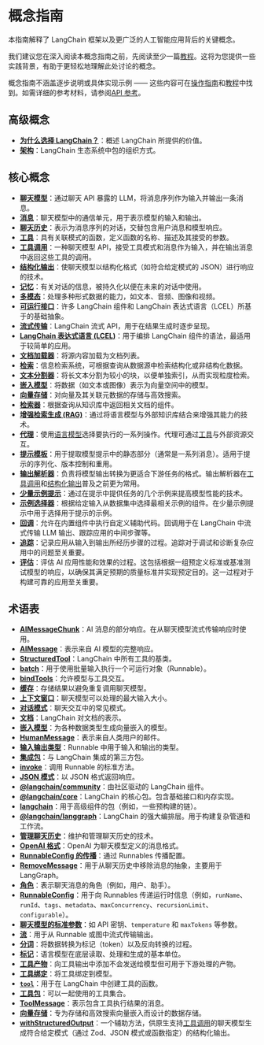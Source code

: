 # 概念指南

本指南解释了 LangChain 框架以及更广泛的人工智能应用背后的关键概念。

我们建议您在深入阅读本概念指南之前，先阅读至少一篇[教程](/docs/tutorials)。这将为您提供一些实践背景，有助于更轻松地理解此处讨论的概念。

概念指南不涵盖逐步说明或具体实现示例 —— 这些内容可在[操作指南](/docs/how_to/)和[教程](/docs/tutorials)中找到。如需详细的参考材料，请参阅[API 参考](https://api.js.langchain.com/)。

## 高级概念

- **[为什么选择 LangChain？](/docs/concepts/why_langchain)**：概述 LangChain 所提供的价值。
- **[架构](/docs/concepts/architecture)**：LangChain 生态系统中包的组织方式。

## 核心概念

- **[聊天模型](/docs/concepts/chat_models)**：通过聊天 API 暴露的 LLM，将消息序列作为输入并输出一条消息。
- **[消息](/docs/concepts/messages)**：聊天模型中的通信单元，用于表示模型的输入和输出。
- **[聊天历史](/docs/concepts/chat_history)**：表示为消息序列的对话，交替包含用户消息和模型响应。
- **[工具](/docs/concepts/tools)**：具有关联模式的函数，定义函数的名称、描述及其接受的参数。
- **[工具调用](/docs/concepts/tool_calling)**：一种聊天模型 API，接受工具模式和消息作为输入，并在输出消息中返回这些工具的调用。
- **[结构化输出](/docs/concepts/structured_outputs)**：使聊天模型以结构化格式（如符合给定模式的 JSON）进行响应的技术。
- **[记忆](https://langchain-ai.github.io/langgraphjs/concepts/memory/)**：有关对话的信息，被持久化以便在未来的对话中使用。
- **[多模态](/docs/concepts/multimodality)**：处理多种形式数据的能力，如文本、音频、图像和视频。
- **[可运行接口](/docs/concepts/runnables)**：许多 LangChain 组件和 LangChain 表达式语言（LCEL）所基于的基础抽象。
- **[流式传输](/docs/concepts/streaming)**：LangChain 流式 API，用于在结果生成时逐步呈现。
- **[LangChain 表达式语言 (LCEL)](/docs/concepts/lcel)**：用于编排 LangChain 组件的语法，最适用于较简单的应用。
- **[文档加载器](/docs/concepts/document_loaders)**：将源内容加载为文档列表。
- **[检索](/docs/concepts/retrieval)**：信息检索系统，可根据查询从数据源中检索结构化或非结构化数据。
- **[文本分割器](/docs/concepts/text_splitters)**：将长文本分割为较小的块，以便单独索引，从而实现粒度检索。
- **[嵌入模型](/docs/concepts/embedding_models)**：将数据（如文本或图像）表示为向量空间中的模型。
- **[向量存储](/docs/concepts/vectorstores)**：对向量及其关联元数据的存储与高效搜索。
- **[检索器](/docs/concepts/retrievers)**：根据查询从知识库中返回相关文档的组件。
- **[增强检索生成 (RAG)](/docs/concepts/rag)**：通过将语言模型与外部知识库结合来增强其能力的技术。
- **[代理](/docs/concepts/agents)**：使用[语言模型](/docs/concepts/chat_models)选择要执行的一系列操作。代理可通过[工具](/docs/concepts/tools)与外部资源交互。
- **[提示模板](/docs/concepts/prompt_templates)**：用于提取模型提示中的静态部分（通常是一系列消息）。适用于提示的序列化、版本控制和重用。
- **[输出解析器](/docs/concepts/output_parsers)**：负责将模型输出转换为更适合下游任务的格式。输出解析器在[工具调用](/docs/concepts/tool_calling)和[结构化输出](/docs/concepts/structured_outputs)普及之前更为常用。
- **[少量示例提示](/docs/concepts/few_shot_prompting)**：通过在提示中提供任务的几个示例来提高模型性能的技术。
- **[示例选择器](/docs/concepts/example_selectors)**：根据给定输入从数据集中选择最相关示例的组件。在少量示例提示中用于选择用于提示的示例。
- **[回调](/docs/concepts/callbacks)**：允许在内置组件中执行自定义辅助代码。回调用于在 LangChain 中流式传输 LLM 输出、跟踪应用的中间步骤等。
- **[追踪](/docs/concepts/tracing)**：记录应用从输入到输出所经历步骤的过程。追踪对于调试和诊断复杂应用中的问题至关重要。
- **[评估](/docs/concepts/evaluation)**：评估 AI 应用性能和效果的过程。这包括根据一组预定义标准或基准测试模型的响应，以确保其满足预期的质量标准并实现预定目的。这一过程对于构建可靠的应用至关重要。

## 术语表

- **[AIMessageChunk](/docs/concepts/messages#aimessagechunk)**：AI 消息的部分响应。在从聊天模型流式传输响应时使用。
- **[AIMessage](/docs/concepts/messages#aimessage)**：表示来自 AI 模型的完整响应。
- **[StructuredTool](https://api.js.langchain.com/classes/_langchain_core.tools.StructuredTool.html)**：LangChain 中所有工具的基类。
- **[batch](/docs/concepts/runnables)**：用于使用批量输入执行一个可运行对象（Runnable）。
- **[bindTools](/docs/concepts/tool_calling/#tool-binding)**：允许模型与工具交互。
- **[缓存](/docs/concepts/chat_models#caching)**：存储结果以避免重复调用聊天模型。
- **[上下文窗口](/docs/concepts/chat_models#context-window)**：聊天模型可以处理的最大输入大小。
- **[对话模式](/docs/concepts/chat_history#conversation-patterns)**：聊天交互中的常见模式。
- **[文档](https://api.js.langchain.com/classes/_langchain_core.documents.Document.html)**：LangChain 对文档的表示。
- **[嵌入模型](/docs/concepts/embedding_models)**：为各种数据类型生成向量嵌入的模型。
- **[HumanMessage](/docs/concepts/messages#humanmessage)**：表示来自人类用户的邮件。
- **[输入输出类型](/docs/concepts/runnables#input-and-output-types)**：Runnable 中用于输入和输出的类型。
- **[集成包](/docs/concepts/architecture#integration-packages)**：与 LangChain 集成的第三方包。
- **[invoke](/docs/concepts/runnables)**：调用 Runnable 的标准方法。
- **[JSON 模式](/docs/concepts/structured_outputs#json-mode)**：以 JSON 格式返回响应。
- **[@langchain/community](/docs/concepts/architecture#langchaincommunity)**：由社区驱动的 LangChain 组件。
- **[@langchain/core](/docs/concepts/architecture#langchaincore)**：LangChain 的核心包。包含基础接口和内存实现。
- **[langchain](/docs/concepts/architecture#langchain)**：用于高级组件的包（例如，一些预构建的链）。
- **[@langchain/langgraph](/docs/concepts/architecture#langchainlanggraph)**：LangChain 的强大编排层。用于构建复杂管道和工作流。
- **[管理聊天历史](/docs/concepts/chat_history#managing-chat-history)**：维护和管理聊天历史的技术。
- **[OpenAI 格式](/docs/concepts/messages#openai-format)**：OpenAI 为聊天模型定义的消息格式。
- **[RunnableConfig 的传播](/docs/concepts/runnables#propagation-of-runnableconfig)**：通过 Runnables 传播配置。
- **[RemoveMessage](/docs/concepts/messages#removemessage)**：用于从聊天历史中移除消息的抽象，主要用于 LangGraph。
- **[角色](/docs/concepts/messages#role)**：表示聊天消息的角色（例如，用户、助手）。
- **[RunnableConfig](/docs/concepts/runnables#runnableconfig)**：用于向 Runnables 传递运行时信息（例如，`runName`、`runId`、`tags`、`metadata`、`maxConcurrency`、`recursionLimit`、`configurable`）。
- **[聊天模型的标准参数](/docs/concepts/chat_models#standard-parameters)**：如 API 密钥、`temperature` 和 `maxTokens` 等参数。
- **[流](/docs/concepts/streaming)**：用于从 Runnable 或图中流式传输输出。
- **[分词](/docs/concepts/tokens#how-tokens-work-in-language-models)**：将数据转换为标记（token）以及反向转换的过程。
- **[标记](/docs/concepts/tokens)**：语言模型在底层读取、处理和生成的基本单位。
- **[工具产物](/docs/concepts/tools#tool-artifacts)**：向工具输出中添加不会发送给模型但可用于下游处理的产物。
- **[工具绑定](/docs/concepts/tool_calling#tool-binding)**：将工具绑定到模型。
- **[`tool`](/docs/concepts/tools)**：用于在 LangChain 中创建工具的函数。
- **[工具包](/docs/concepts/tools#toolkits)**：可以一起使用的工具集合。
- **[ToolMessage](/docs/concepts/messages#toolmessage)**：表示包含工具执行结果的消息。
- **[向量存储](/docs/concepts/vectorstores)**：专为存储和高效搜索向量嵌入而设计的数据存储。
- **[withStructuredOutput](/docs/concepts/structured_outputs/#structured-output-method)**：一个辅助方法，供原生支持[工具调用](/docs/concepts/tool_calling)的聊天模型生成符合给定模式（通过 Zod、JSON 模式或函数指定）的结构化输出。


<RedirectAnchors />
